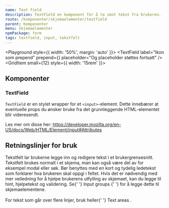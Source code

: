 ```yaml
---
name: Text field
description: TextField en komponent for å ta imot tekst fra brukeren.
route: /komponenter/skjemaelementer/textfield
parent: Komponenter
menu: Skjemaelementer
npmPackage: form
tags: textfield, input, tekstfelt
---
```



<PageHeader />

<Playground style={{ width: '50%', margin: 'auto' }}>
  <GridContainer spacing="medium">
    <GridItem small={12}>
      <TextField label="Skriv her..." />
    </GridItem>
    <GridItem small={12}>
      <TextField label="Kan ikke redigeres" readOnly value="Read-only modus" />
    </GridItem>
    <GridItem small={12}>
      <TextField
        label="Ikon som prepend"
        prepend={<SearchIcon inline />}
        placeholder="Og placeholder støttes fortsatt"
      />
    </GridItem>
    <GridItem small={12} style={{ width: '15rem' }}>
      <TextField prepend="Fra" append="Kroner" label="Label" />
    </GridItem>
  </GridContainer>
</Playground>

## Komponenter

### TextField

<ImportStatement imports="TextField" />
<Props of={TextField} />

`TextField` er en stylet wrapper for et `<input>`-element.
Dette innebærer at eventuelle props du ønsker bruke fra det grunnleggende HTML-elementet blir videresendt.

Les mer om disse her:
https://developer.mozilla.org/en-US/docs/Web/HTML/Element/input#Attributes

## Retningslinjer for bruk

<div>
  Tekstfelt lar brukerne legge inn og redigere tekst i et brukergrensesnitt.
  Tekstfelt brukes normalt i et skjema, man kan også være del av for eksempel
  modal eller søk. Bør benyttes med en kort og tydelig ledetekst som forklarer
  hva brukeren skal oppgi i feltet. Hvis det er nødvendig med mer veiledning for
  å hjelpe brukerens utfylling av skjemaet, kan du legge til hint, hjelpetekst
  og validering. Se{' '}
  <LinkText as={Link} to="/komponenter/skjemaelementer/input-group">
    Input groups
  </LinkText>{' '}
  for å legge dette til skjemaelementene.
</div>
<br />
<div>
  For tekst som går over flere linjer, bruk heller{' '}
  <LinkText as={Link} to="/komponenter/skjemaelementer/textarea">
    Text areas
  </LinkText>
  .
</div>
